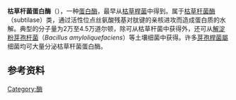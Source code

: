 {{enzyme
| Name = 枯草杆菌蛋白酶
| EC_number = 3.4.21.62
| CAS_number = 9014-01-1
| IUBMB_EC_number = 3/4/21/62
| GO_code = 0004291
| image = 1cse.jpg
| width = 270
| caption = 
}}
{{Infobox nonhuman protein
| Name = 枯草杆菌蛋白酶BPN'
| image = Crystal structure of Subtilisin - 1st2.png
| width = 
| caption = 枯草杆菌蛋白酶的[[晶体结构|晶体结构]]<ref name="pmid3286644">{{PDB|1st2}}; {{cite journal | author = Bott R, Ultsch M, Kossiakoff A, Graycar T, Katz B, Power S | title = The three-dimensional structure of Bacillus amyloliquefaciens subtilisin at 1.8 A and an analysis of the structural consequences of peroxide inactivation | journal = J. Biol. Chem. | volume = 263 | issue = 16 | pages = 7895–906 | pmid = 3286644 | doi = | url = | issn = |date=June 1988}}</ref>
| Symbol = apr
| AltSymbols = 
| IUPHAR_id = 
| ATC_prefix = 
| ATC_suffix = 
| ATC_supplemental = 
| CAS_number = 
| CAS_supplemental = 
| DrugBank = 
| EntrezGene = 5712479
| HGNCid = 
| OMIM = 
| PDB = 1st2
| PDB_supplemental = [http://www.ebi.ac.uk/pdbe/searchResults.html?display=pdb&search_type=advanced&sort_column=reverse_release_date&Uniprot=P00782&term=UniProt:%20P00782 More structures]
| RefSeq = 
| UniProt = P00782
| ECnumber = 3.4.21.62
}}
'''枯草杆菌蛋白酶'''（{{lang-en|Subtilisin}}），一种[[蛋白酶|蛋白酶]]，最早从[[枯草桿菌|枯草桿菌]]中得到。属于[[枯草杆菌酶|枯草杆菌酶]]（subtilase）类，通过活性位点丝氨酸残基对肽键的亲核进攻而造成蛋白质的水解。典型的分子量为2万至4.5万道尔顿，除可从枯草杆菌中获得外，还可从[[解淀粉芽孢杆菌|解淀粉芽孢杆菌]]（''Bacillus amyloliquefaciens''）等土壤细菌中获得。许多[[芽孢桿菌屬|芽孢桿菌屬]]细菌均可大量分泌枯草杆菌蛋白酶。

==参考资料==
{{Reflist}}

{{丝氨酸内肽酶类}}

[[Category:酶|Category:酶]]